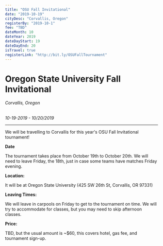 ```yaml
---
title: "OSU Fall Invitational"
date: "2019-10-19"
cityDesc: "Corvallis, Oregon"
registerBy: "2019-10-1"
fee: "TBD"
dateMonth: 10
dateYear: 2019
dateDayStart: 19
dateDayEnd: 20
isTravel: true
registerLink: "http://bit.ly/OSUFallTournament"
---
```

# Oregon State University Fall Invitational
###### Corvallis, Oregon
*10-19-2019 - 10/20/2019*

---

We will be travelling to Corvallis for this year's OSU Fall Invitational tournament!

**Date**

The tournament takes place from October 19th to October 20th. We will need to leave Friday, the 18th, just in case some teams have matches Friday evening.

**Location:**

It will be at Oregon State University (425 SW 26th St, Corvallis, OR 97331)

**Leaving Times:**

We will leave in carpools on Friday to get to the tournament on time. We will try to accommodate for classes, but you may need to skip afternoon classes.

**Price:**

TBD, but the usual amount is ~$60, this covers hotel, gas fee, and tournament sign-up.
